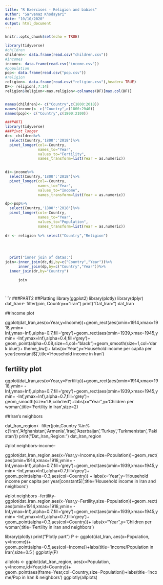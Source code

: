 ---
title: "R Exercises - Religion and babies"
author: "Sarvenaz Khodayari"
date: "10/10/2020"
output: html_document
---

```{r setup, include=FALSE}
knitr::opts_chunk$set(echo = TRUE)
```

```{r, echo= FALSE}
library(tidyverse)
#children
children<- data.frame(read.csv("children.csv"))
#incomes
income<- data.frame(read.csv("income.csv"))
#population
pop<- data.frame(read.csv("pop.csv"))
#religion
religion<- data.frame(read.csv("religion.csv"),header= TRUE)
DF<- religion[,7:14]
religion$Religion<-max.religion<-colnames(DF)[max.col(DF)]


names(children)<- c("Country",c(1800:2018))
names(income)<- c("Country",c(1800:2040))
names(pop)<- c("Country",c(1800:2100))

```
```{r,echo= FALSE}
###PART1
library(tidyverse)
###Pivot_longer
dc<- children%>%
  select(Country,'1800':'2018')%>%
  pivot_longer(col=-Country,
               names_to="Year",
               values_to="Fertility",
               names_transform=list(Year = as.numeric))

               
di<-income%>%
  select(Country,'1800':'2018')%>%
  pivot_longer(col=-Country,
               names_to="Year",
               values_to="Income",
               names_transform=list(Year = as.numeric))

dp<-pop%>%
  select(Country,'1800':'2018')%>%
  pivot_longer(col=-Country,
               names_to="Year",
               values_to="Population",
               names_transform=list(Year = as.numeric))
               
dr <- religion %>% select("Country","Religion")
  



  print("inner join of datas:")
join<-inner_join(dc,di,by=c("Country","Year"))%>% 
      inner_join(dp,by=c("Country","Year"))%>%
  inner_join(dr,by="Country")

      join

  
```
```{r,echo=FALSE}

###PART2
##Platting
library(ggplot2)
library(plotly)
library(dplyr)
dat_Iran<- filter(join, Country=="Iran")
print("Dat_Iran:")
dat_Iran


##income plot


ggplot(dat_Iran,aes(x=Year,y=Income))+geom_rect(aes(xmin=1914,xmax=1918,ymin= -Inf,ymax=Inf),alpha=0.7,fill='grey')+geom_rect(aes(xmin=1939,xmax=1945,ymin= -Inf,ymax=Inf),alpha=0.4,fill='grey')+
  geom_point(alpha=0.08,size=4,col="black")+geom_smooth(size=1,col='dark blue')+ theme_bw()+
  labs(x='Year',y='Household income per capita per year[constant$]',title='Household income in Iran')

## fertility plot
ggplot(dat_Iran,aes(x=Year,y=Fertility))+geom_rect(aes(xmin=1914,xmax=1918,ymin= -Inf,ymax=Inf),alpha=0.7,fill='grey')+geom_rect(aes(xmin=1939,xmax=1945,ymin= -Inf,ymax=Inf),alpha=0.7,fill='grey')+
  geom_smooth(size=1.8,col='red')+labs(x="Year",y='Children per woman',title='Fertility in Iran',size=2)


##Iran's neighbors

dat_Iran_region<- filter(join,Country %in%  c('Iran','Afghanistan','Armenia','Iraq','Azerbaijan','Turkey','Turkmenistan','Pakistan'))
print("Dat_Iran_Region:")
dat_Iran_region

#plot neighbors-income-

ggplot(dat_Iran_region,aes(x=Year,y=Income,size=Population))+geom_rect(aes(xmin=1914,xmax=1918,ymin= -Inf,ymax=Inf),alpha=0.7,fill='grey')+geom_rect(aes(xmin=1939,xmax=1945,ymin= -Inf,ymax=Inf),alpha=0.7,fill='grey')+ geom_point(alpha=0.3,aes(col=Country)) +
  labs(x='Year',y='Household income per capita per year[constant$]',title='Household income in Iran and neighbors')
  
#plot neighbors -fertility-
  ggplot(dat_Iran_region,aes(x=Year,y=Fertility,size=Population))+geom_rect(aes(xmin=1914,xmax=1918,ymin= -Inf,ymax=Inf),alpha=0.7,fill='grey')+geom_rect(aes(xmin=1939,xmax=1945,ymin= -Inf,ymax=Inf),alpha=0.7,fill='grey')+ geom_point(alpha=0.3,aes(col=Country))+
  labs(x="Year",y='Children per woman',title='Fertility in Iran and neighbors')

  
library(plotly)
  print("Plotly part")
P <- ggplot(dat_Iran, aes(x=Population, y=Income))+
        geom_point(alpha=0.5,aes(col=Income))+labs(title='Income/Population in Iran',size=0.5 )
ggplotly(P)


allplots <- ggplot(dat_Iran_region, aes(x=Population, y=Income,id=Year,id=Country))+
        geom_point(aes(frame=Year,col=Country,size=Population))+labs(title='Income/Pop in Iran & neighbors')
ggplotly(allplots)

